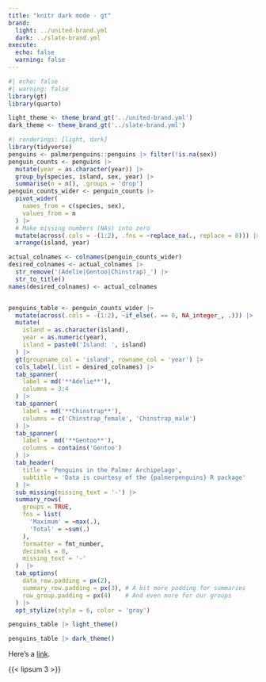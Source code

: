 ```yaml
---
title: "knitr dark mode - gt"
brand:
  light: ../united-brand.yml
  dark: ../slate-brand.yml
execute:
  echo: false
  warning: false
---
```


```r
#| echo: false
#| warning: false
library(gt)
library(quarto)

light_theme <- theme_brand_gt('../united-brand.yml')
dark_theme <- theme_brand_gt('../slate-brand.yml')
```

```r
#| renderings: [light, dark]
library(tidyverse)
penguins <- palmerpenguins::penguins |> filter(!is.na(sex))
penguin_counts <- penguins |>
  mutate(year = as.character(year)) |>
  group_by(species, island, sex, year) |>
  summarise(n = n(), .groups = 'drop')
penguin_counts_wider <- penguin_counts |>
  pivot_wider(
    names_from = c(species, sex),
    values_from = n
  ) |>
  # Make missing numbers (NAs) into zero
  mutate(across(.cols = -(1:2), .fns = ~replace_na(., replace = 0))) |>
  arrange(island, year)

actual_colnames <- colnames(penguin_counts_wider)
desired_colnames <- actual_colnames |>
  str_remove('(Adelie|Gentoo|Chinstrap)_') |>
  str_to_title()
names(desired_colnames) <- actual_colnames


penguins_table <- penguin_counts_wider |>
  mutate(across(.cols = -(1:2), ~if_else(. == 0, NA_integer_, .))) |>
  mutate(
    island = as.character(island),
    year = as.numeric(year),
    island = paste0('Island: ', island)
  ) |>
  gt(groupname_col = 'island', rowname_col = 'year') |>
  cols_label(.list = desired_colnames) |>
  tab_spanner(
    label = md('**Adelie**'),
    columns = 3:4
  ) |>
  tab_spanner(
    label = md('**Chinstrap**'),
    columns = c('Chinstrap_female', 'Chinstrap_male')
  ) |>
  tab_spanner(
    label =  md('**Gentoo**'),
    columns = contains('Gentoo')
  ) |>
  tab_header(
    title = 'Penguins in the Palmer Archipelago',
    subtitle = 'Data is courtesy of the {palmerpenguins} R package'
  ) |>
  sub_missing(missing_text = '-') |>
  summary_rows(
    groups = TRUE,
    fns = list(
      'Maximum' = ~max(.),
      'Total' = ~sum(.)
    ),
    formatter = fmt_number,
    decimals = 0,
    missing_text = '-'
  )  |>
  tab_options(
    data_row.padding = px(2),
    summary_row.padding = px(3), # A bit more padding for summaries
    row_group.padding = px(4)    # And even more for our groups
  ) |>
  opt_stylize(style = 6, color = 'gray')

penguins_table |> light_theme()

penguins_table |> dark_theme()
```

Here's a [link](https://example.com).

{{< lipsum 3 >}}
